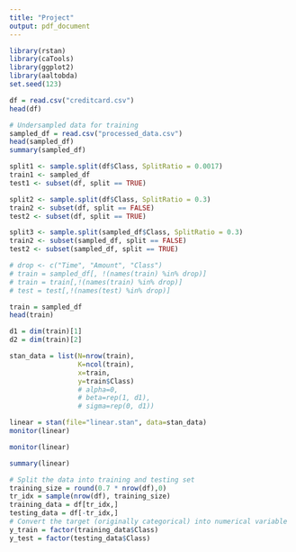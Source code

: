 ```yaml
---
title: "Project"
output: pdf_document
---
```


```r
library(rstan)
library(caTools)
library(ggplot2)
library(aaltobda)
set.seed(123)
```

```r
df = read.csv("creditcard.csv")
head(df)
```

```r
# Undersampled data for training
sampled_df = read.csv("processed_data.csv")
head(sampled_df)
summary(sampled_df)
```

```r
split1 <- sample.split(df$Class, SplitRatio = 0.0017)
train1 <- sampled_df
test1 <- subset(df, split == TRUE)

split2 <- sample.split(df$Class, SplitRatio = 0.3)
train2 <- subset(df, split == FALSE)
test2 <- subset(df, split == TRUE)

split3 <- sample.split(sampled_df$Class, SplitRatio = 0.3)
train2 <- subset(sampled_df, split == FALSE)
test2 <- subset(sampled_df, split == TRUE)
```

```r
# drop <- c("Time", "Amount", "Class")
# train = sampled_df[, !(names(train) %in% drop)]
# train = train[,!(names(train) %in% drop)]
# test = test[,!(names(test) %in% drop)]
```

```r
train = sampled_df
head(train)
```

```r
d1 = dim(train)[1]
d2 = dim(train)[2]

stan_data = list(N=nrow(train),
                 K=ncol(train),
                 x=train,
                 y=train$Class)
                 # alpha=0,
                 # beta=rep(1, d1),
                 # sigma=rep(0, d1))

linear = stan(file="linear.stan", data=stan_data)
monitor(linear)
```


```r
monitor(linear)
```

```r
summary(linear)
```

```r
# Split the data into training and testing set
training_size = round(0.7 * nrow(df),0) 
tr_idx = sample(nrow(df), training_size) 
training_data = df[tr_idx,]
testing_data = df[-tr_idx,]
# Convert the target (originally categorical) into numerical variable
y_train = factor(training_data$Class)
y_test = factor(testing_data$Class)
```



